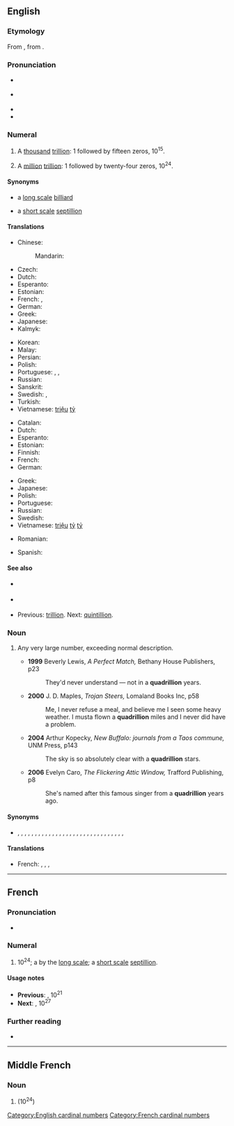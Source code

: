 {{also|Quadrillion}}
==English==
{{wikipedia|long and short scales}}

===Etymology===
From {{etyl|fr|en}} {{m|fr|quadrillion}}, from {{confix|quadri|gloss1=four|illion|lang=en}}.

===Pronunciation===
* {{a|US|AU|NZ|Scotland}} {{IPA|/kwɒˈdɹɪɫjən/|lang=en}}
* {{a|UK|Ireland|South Africa}} {{IPA|/kwɒˈdɹɪljən/|/kwɒˈdʒɹɪljən/|lang=en}} {{qualifier|the latter may be non-standard}}
* {{audio|en-us-quadrillion.ogg|Audio (US)|lang=en}}
* {{rhymes|ɪljən|lang=en}}

===Numeral===
{{head|en|numeral}}

# {{lb|en|US|modern British and Australian|[[w:Long and short scales|short scale]]}} A [[thousand]] [[trillion]]: 1 followed by fifteen zeros, 10<sup>15</sup>.
# {{lb|en|dated|UK|Australia|[[w:Long and short scales|long scale]]}} A [[million]] [[trillion]]: 1 followed by twenty-four zeros, 10<sup>24</sup>.

====Synonyms====
* {{sense|10<sup>15</sup>}} a [[w:Long and short scales|long scale]] [[billiard]]
* {{sense|10<sup>24</sup>}} a [[w:Long and short scales|short scale]] [[septillion]]

====Translations====
{{trans-top|a thousand trillion, 10<sup>15</sup>}}
* Chinese:
*: Mandarin: {{t|cmn|千万亿|}}
* Czech: {{t|cs|biliarda|f}}
* Dutch: {{t+|nl|biljard}}
* Esperanto: {{t|eo|duiliardo}}
* Estonian: {{t|et|kvadriljon}}
* French: {{t+|fr|billiard|m}}, {{t+|fr|million de milliards|m}}
* German: {{t+|de|Billiarde}}
* Greek: {{t|el|τετρακισεκατομμύριο|n}}
* Japanese: {{t|ja|千兆|tr=senchō}}
* Kalmyk: {{t|xal|тунмл}}
{{trans-mid}}
* Korean: {{t|ko|천조}}
* Malay: {{t|ms|kuadrilion}}
* Persian: {{t|fa|کوادریلیون|tr=kuādrilion|sc=fa-Arab}}
* Polish: {{t+|pl|biliard|m}}
* Portuguese: {{t+|pt|quatrilhão|m}}, {{t+|pt|quatrilião|m}}, {{t+|pt|quadrilhão|m}}
* Russian: {{t+|ru|квадриллио́н|m}}
* Sanskrit: {{t+|sa|अन्त्य}}
* Swedish: {{t+|sv|biljard|c}}, {{t|sv|tusen biljoner|c-p}}
* Turkish: {{t+|tr|katrilyon}}
* Vietnamese: [[triệu]] [[tỷ]]
{{trans-bottom}}

{{trans-top|a million trillion, 10<sup>24</sup>}}
* Catalan: {{t+|ca|quadrilió}}
* Dutch: {{t+|nl|quadriljoen}}
* Esperanto: {{t|eo|kvariliono}}
* Estonian: {{t|et|septiljon}}
* Finnish: {{t+|fi|kvadriljoona}}
* French: {{t+|fr|quadrillion|m}}
* German: {{t+|de|Quadrillion|f}}
{{trans-mid}}
* Greek: {{t|el|[[επτάκις]] [[εκατομμύριο]]|n}}
* Japanese: {{t|ja|一秭|tr=isshi}}
* Polish: {{t+|pl|kwadrylion|m}}
* Portuguese: {{t+|pt|quatrilhão|m}}
* Russian: {{t+|ru|септиллио́н|m}}
* Swedish: {{t+|sv|kvadriljon|c}}
* Vietnamese: [[triệu]] [[tỷ]] [[tỷ]]
{{trans-bottom}}

{{checktrans-top}}
* Romanian: {{t-check|ro|Quadrilion|n}}
{{trans-mid}}
* Spanish: {{t-check|es|cuatrillón}}
{{trans-bottom}}

====See also====
* {{sense|10<sup>15</sup>}} {{l|en|peta-}}
* {{sense|10<sup>24</sup>}} {{l|en|yotta-}}
* {{sense|10<sup>15</sup> and 10<sup>24</sup>}} Previous: [[trillion]]. Next: [[quintillion]].

===Noun===
{{en-noun}}

# {{lb|en|figuratively|slang}} Any very large number, exceeding normal description.
#* '''1999''' Beverly Lewis, ''A Perfect Match,'' Bethany House Publishers, p23
#*: They'd never understand — not in a '''quadrillion''' years.
#* '''2000''' J. D. Maples, ''Trojan Steers,'' Lomaland Books Inc, p58
#*: Me, I never refuse a meal, and believe me I seen some heavy weather. I musta flown a '''quadrillion''' miles and I never did have a problem.
#* '''2004''' Arthur Kopecky, ''New Buffalo: journals from a Taos commune,'' UNM Press, p143
#*: The sky is so absolutely clear with a '''quadrillion''' stars.
#* '''2006''' Evelyn Caro, ''The Flickering Attic Window,'' Trafford Publishing, p8
#*: She's named after this famous singer from a '''quadrillion''' years ago.

====Synonyms====
* {{sense|any very large number}} {{l|en|bajillion}}, {{l|en|bazillion}}, {{l|en|billion}}, {{l|en|dillion}}, {{l|en|fantillion}}, {{l|en|gadzillion}}, {{l|en|gagillion}}, {{l|en|gajillion}}, {{l|en|gazillion}}, {{l|en|godzillion}}, {{l|en|googillion}}, {{l|en|grillion}}, {{l|en|hojillion}}, {{l|en|hundred and one}}, {{l|en|infillion}}, {{l|en|jillion}}, {{l|en|kabillion}}, {{l|en|kajillion}}, {{l|en|katrillion}}, {{l|en|killion}}, {{l|en|kazillion}}, {{l|en|million}}, {{l|en|million and one}}, {{l|en|quintillion}}, {{l|en|robillion}}, {{l|en|skillion}}, {{l|en|squidillion}}, {{l|en|squillion}}, {{l|en|thousand and one}}, {{l|en|trillion}}, {{l|en|umptillion}}, {{l|en|zillion}}

====Translations====
{{trans-top|any very large number}}
* French: {{t+|fr|milliard|m}}, {{t+|fr|milliards|m-p}}, {{t+|fr|million|m}}, {{t+|fr|millions|m-p}}
{{trans-mid}}
{{trans-bottom}}

[[Category:English cardinal numbers]]

----

==French==

===Pronunciation===
* {{fr-IPA|qwadrilion}}

===Numeral===
{{head|fr|numeral}}

# 10<sup>24</sup>; a {{l|en|quadrillion}} by the [[w:Long and short scales|long scale]]; a [[w:Long and short scales|short scale]] [[septillion]].

====Usage notes====
* '''Previous''': {{l|fr|trilliard}}, 10<sup>21</sup>
* '''Next''': {{l|fr|quadrilliard}}, 10<sup>27</sup>

===Further reading===
* {{R:TLFi}}

[[Category:French cardinal numbers]]

----

==Middle French==

===Noun===
{{frm-noun|m}}

# {{l|en|quadrillion}} (10<sup>24</sup>)